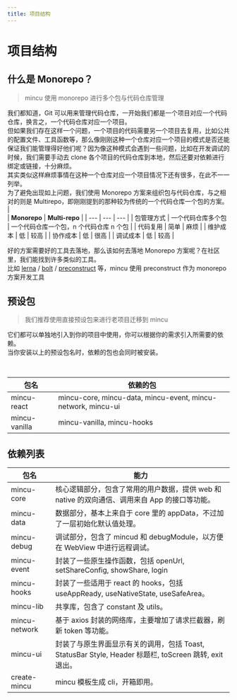 ```yaml
---
title: 项目结构
---
```


# 项目结构

## 什么是 Monorepo？

> mincu 使用 monorepo 进行多个包与代码仓库管理

我们都知道，Git 可以用来管理代码仓库，一开始我们都是一个项目对应一个代码仓库，换言之，一个代码仓库对应一个项目。<br />但如果我们存在这样一个问题，一个项目的代码需要另一个项目去复用，比如公共的配置文件、工具函数等，那么像刚刚这种一个仓库对应一个项目的模式是否还能保证我们能管理得好他们呢？因为像这种模式会遇到一些问题，比如在开发调试的时候，我们需要手动去 clone 各个项目的代码仓库到本地，然后还要对依赖进行绑定或链接，十分麻烦。<br />其实类似这样麻烦事情在这种一个仓库对应一个项目情况下还有很多，在此不一一列举。<br />为了避免出现如上问题，我们使用 Monorepo 方案来组织包与代码仓库，与之相对的则是 Multirepo，即刚刚提到的那种较为传统的一个代码仓库一个包的方案。
<br />
| <br /> | **Monorepo** | **Multi-repo** |
| --- | --- | --- |
| 包管理方式 | 一个代码仓库多个包 | 一个代码仓库一个包，n 个代码仓库 n 个包 |
| 代码复用 | 简单 | 麻烦 |
| 维护成本 | 低 | 较高 |
| 协作成本 | 低 | 很高 |
| 调试成本 | 低 | 较高 |

好的方案需要好的工具去落地，那么该如何去落地 Monorepo 方案呢？在社区里，我们能找到许多类似的工具。<br />比如 [lerna](https://github.com/lerna/lerna) / [bolt](https://github.com/boltpkg/bolt) / [preconstruct](https://github.com/preconstruct/preconstruct) 等，mincu 使用 preconstruct 作为 monorepo 方案开发工具

## 预设包

> 我们推荐使用直接预设包来进行老项目迁移到 mincu

它们都可以单独地引入到你的项目中使用，你可以根据你的需求引入所需要的依赖。<br />当你安装以上的预设包名时，依赖的包也会同时被安装。

<br />

| **包名** | **依赖的包** |
| --- | --- |
| mincu-react | mincu-core, mincu-data, mincu-event, mincu-network, mincu-ui |
| mincu-vanilla | mincu-vanilla, mincu-hooks |


## 依赖列表

| **包名** | **能力** |
| --- | --- |
| mincu-core | 核心逻辑部分，包含了常用的用户数据，提供 web 和 native 的双向通信、调用来自 App 的接口等功能。 |
| mincu-data | 数据部分，基本上来自于 core 里的 appData，不过加了一层初始化默认值处理。 |
| mincu-debug | 调试部分，包含了 mincud 和 debugModule，以方便在 WebView 中进行远程调试。 |
| mincu-event | 封装了一些原生操作函数，包括 openUrl, setShareConfig, showShare, login |
| mincu-hooks | 封装了一些适用于 react 的 hooks，包括 useAppReady, useNativeState, useSafeArea。 |
| mincu-lib | 共享库，包含了 constant 及 utils。 |
| mincu-network | 基于 axios 封装的网络库，主要增加了请求拦截器，刷新 token 等功能。 |
| mincu-ui | 封装了与原生界面显示有关的调用，包括 Toast, StatusBar Style, Header 标题栏, toScreen 跳转, exit 退出。 |
| create-mincu | mincu 模板生成 cli，开箱即用。 |
